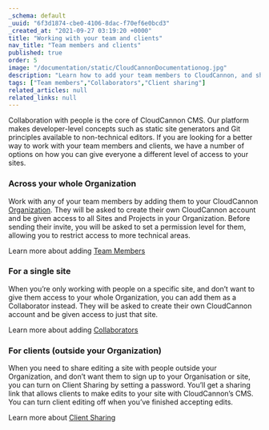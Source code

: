 ```yaml
---
_schema: default
_uuid: "6f3d1874-cbe0-4106-8dac-f70ef6e0bcd3"
_created_at: "2021-09-27 03:19:20 +0000"
title: "Working with your team and clients"
nav_title: "Team members and clients"
published: true
order: 5
image: "/documentation/static/CloudCannonDocumentationog.jpg"
description: "Learn how to add your team members to CloudCannon, and share editing with those outside of your team."
tags: ["Team members","Collaborators","Client sharing"]
related_articles: null
related_links: null
---
```


Collaboration with people is the core of CloudCannon CMS. Our platform makes developer-level concepts such as static site generators and Git principles available to non-technical editors. If you are looking for a better way to work with your team members and clients, we have a number of options on how you can give everyone a different level of access to your sites. 

### Across your whole Organization
Work with any of your team members by adding them to your CloudCannon [Organization](/documentation/articles/what-is-an-organization/). They will be asked to create their own CloudCannon account and be given access to all Sites and Projects in your Organization. Before sending their invite, you will be asked to set a permission level for them, allowing you to restrict access to more technical areas.

Learn more about adding [Team Members](/documentation/articles/giving-clients-access-to-update-a-site/)

### For a single site
When you’re only working with people on a specific site, and don’t want to give them access to your whole Organization, you can add them as a Collaborator instead. They will be asked to create their own CloudCannon account and be given access to just that site.

Learn more about adding [Collaborators](/documentation/articles/sharing-on-a-per-site-basis/)

### For clients (outside your Organization)
When you need to share editing a site with people outside your Organization, and don’t want them to sign up to your Organisation or site, you can turn on Client Sharing by setting a password. You’ll get a sharing link that allows clients to make edits to your site with CloudCannon’s CMS. You can turn client editing off when you’ve finished accepting edits. 

Learn more about [Client Sharing](/documentation/articles/giving-clients-access-to-update-a-site/)
